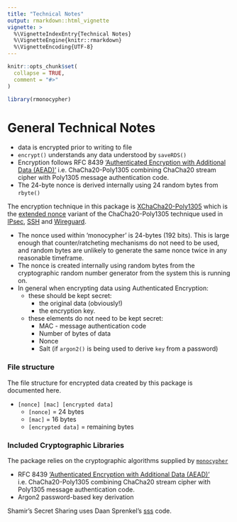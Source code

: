 ```yaml
---
title: "Technical Notes"
output: rmarkdown::html_vignette
vignette: >
  %\VignetteIndexEntry{Technical Notes}
  %\VignetteEngine{knitr::rmarkdown}
  %\VignetteEncoding{UTF-8}
---
```


```r
knitr::opts_chunk$set(
  collapse = TRUE,
  comment = "#>"
)
```

```r
library(rmonocypher)
```


# General Technical Notes


* data is encrypted prior to writing to file
* `encrypt()` understands any data understood by `saveRDS()`
* Encryption follows RFC 8439 ['Authenticated Encryption with Additional Data (AEAD)'](https://en.wikipedia.org/wiki/Authenticated_encryption#Authenticated_encryption_with_associated_data_(AEAD)) 
i.e.  ChaCha20-Poly1305 combining ChaCha20 stream cipher with Poly1305 message authentication code.
* The 24-byte nonce is derived internally using 24 random bytes from `rbyte()`

The encryption technique in this package is [XChaCha20-Poly1305](https://en.wikipedia.org/wiki/ChaCha20-Poly1305)
which is the [extended nonce](https://en.wikipedia.org/wiki/ChaCha20-Poly1305#XChaCha20-Poly1305_%E2%80%93_extended_nonce_variant) variant of the ChaCha20-Poly1305 technique used in 
[IPsec](https://en.wikipedia.org/wiki/IPsec), 
[SSH](https://en.wikipedia.org/wiki/Secure_Shell) and 
[Wireguard](https://en.wikipedia.org/wiki/WireGuard).


* The nonce used within 'monocypher' is 24-bytes (192 bits).  This is large enough that 
  counter/ratcheting mechanisms do not need to be used, and random bytes are 
  unlikely to generate the same nonce twice in any reasonable timeframe.
* The nonce is created internally using random bytes from the cryptographic random number
  generator from the system this is running on.
* In general when encrypting data using Authenticated Encryption:
    * these should be kept secret:
        * the original data (obviously!)
        * the encryption key.
    * these elements do not need to be kept secret:
        * MAC - message authentication code
        * Number of bytes of data
        * Nonce
        * Salt (if `argon2()` is being used to derive `key` from a password)


### File structure

The file structure for encrypted data created by this package is documented here.

* `[nonce] [mac] [encrypted data]`
    * `[nonce]` = 24 bytes
    * `[mac]` = 16 bytes
    * `[encrypted data]` = remaining bytes

### Included Cryptographic Libraries 

The package relies on the cryptographic algorithms supplied by [`monocypher`](https://monocypher.org/)


* RFC 8439 ['Authenticated Encryption with Additional Data (AEAD)'](https://en.wikipedia.org/wiki/Authenticated_encryption#Authenticated_encryption_with_associated_data_(AEAD)) 
i.e.  ChaCha20-Poly1305 combining ChaCha20 stream cipher with Poly1305 message authentication code.
* Argon2 password-based key derivation

Shamir's Secret Sharing uses Daan Sprenkel's [sss](https://github.com/dsprenkels/sss)
code.
